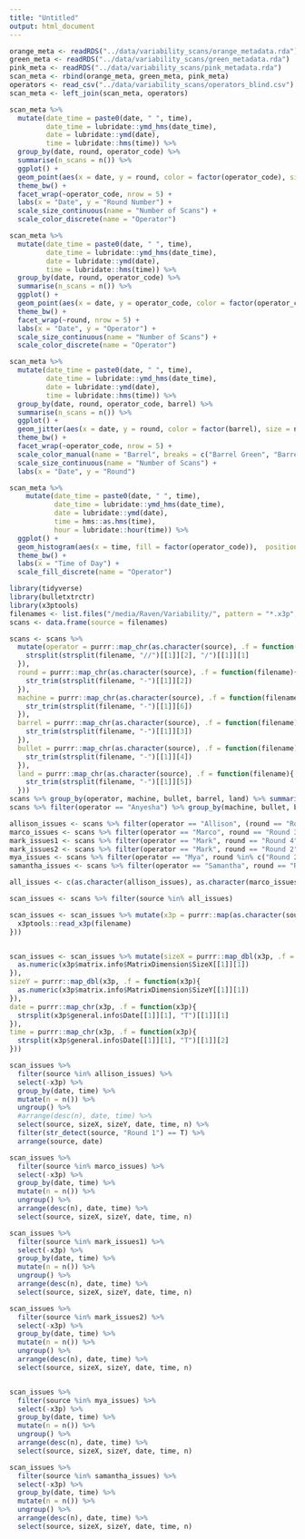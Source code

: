 ```yaml
---
title: "Untitled"
output: html_document
---
```


```r
orange_meta <- readRDS("../data/variability_scans/orange_metadata.rda")
green_meta <- readRDS("../data/variability_scans/green_metadata.rda")
pink_meta <- readRDS("../data/variability_scans/pink_metadata.rda")
scan_meta <- rbind(orange_meta, green_meta, pink_meta)
operators <- read_csv("../data/variability_scans/operators_blind.csv")
scan_meta <- left_join(scan_meta, operators)

scan_meta %>%
  mutate(date_time = paste0(date, " ", time),
         date_time = lubridate::ymd_hms(date_time), 
         date = lubridate::ymd(date), 
         time = lubridate::hms(time)) %>%
  group_by(date, round, operator_code) %>%
  summarise(n_scans = n()) %>%
  ggplot() + 
  geom_point(aes(x = date, y = round, color = factor(operator_code), size = n_scans), alpha = 0.7) + 
  theme_bw() + 
  facet_wrap(~operator_code, nrow = 5) + 
  labs(x = "Date", y = "Round Number") + 
  scale_size_continuous(name = "Number of Scans") + 
  scale_color_discrete(name = "Operator")

scan_meta %>%
  mutate(date_time = paste0(date, " ", time),
         date_time = lubridate::ymd_hms(date_time), 
         date = lubridate::ymd(date), 
         time = lubridate::hms(time)) %>%
  group_by(date, round, operator_code) %>%
  summarise(n_scans = n()) %>%
  ggplot() + 
  geom_point(aes(x = date, y = operator_code, color = factor(operator_code), size = n_scans), alpha = 0.7) + 
  theme_bw() + 
  facet_wrap(~round, nrow = 5) + 
  labs(x = "Date", y = "Operator") + 
  scale_size_continuous(name = "Number of Scans") + 
  scale_color_discrete(name = "Operator")
```


```r
scan_meta %>%
  mutate(date_time = paste0(date, " ", time),
         date_time = lubridate::ymd_hms(date_time), 
         date = lubridate::ymd(date), 
         time = lubridate::hms(time)) %>%
  group_by(date, round, operator_code, barrel) %>%
  summarise(n_scans = n()) %>%
  ggplot() + 
  geom_jitter(aes(x = date, y = round, color = factor(barrel), size = n_scans), alpha = 0.7) + 
  theme_bw() + 
  facet_wrap(~operator_code, nrow = 5) + 
  scale_color_manual(name = "Barrel", breaks = c("Barrel Green", "Barrel Orange", "Barrel Pink"), values = c("forestgreen", "darkorange1", "hotpink3")) + 
  scale_size_continuous(name = "Number of Scans") + 
  labs(x = "Date", y = "Round") 
```


```r
scan_meta %>%
    mutate(date_time = paste0(date, " ", time),
           date_time = lubridate::ymd_hms(date_time), 
           date = lubridate::ymd(date), 
           time = hms::as.hms(time), 
           hour = lubridate::hour(time)) %>%
  ggplot() + 
  geom_histogram(aes(x = time, fill = factor(operator_code)),  position = "identity", alpha = 0.6) +
  theme_bw() + 
  labs(x = "Time of Day") + 
  scale_fill_discrete(name = "Operator")
```


```r
library(tidyverse)
library(bulletxtrctr)
library(x3ptools)
filenames <- list.files("/media/Raven/Variability/", pattern = "*.x3p", full.names = T, recursive = T)
scans <- data.frame(source = filenames)

scans <- scans %>%
  mutate(operator = purrr::map_chr(as.character(source), .f = function(filename){
    strsplit(strsplit(filename, "//")[[1]][2], "/")[[1]][1]
  }),
  round = purrr::map_chr(as.character(source), .f = function(filename){
    str_trim(strsplit(filename, "-")[[1]][2])
  }), 
  machine = purrr::map_chr(as.character(source), .f = function(filename){
    str_trim(strsplit(filename, "-")[[1]][6])
  }), 
  barrel = purrr::map_chr(as.character(source), .f = function(filename){
    str_trim(strsplit(filename, "-")[[1]][3])
  }), 
  bullet = purrr::map_chr(as.character(source), .f = function(filename){
    str_trim(strsplit(filename, "-")[[1]][4])
  }), 
  land = purrr::map_chr(as.character(source), .f = function(filename){
    str_trim(strsplit(filename, "-")[[1]][5])
  }))
scans %>% group_by(operator, machine, bullet, barrel, land) %>% summarise(n= n())
scans %>% filter(operator == "Anyesha") %>% group_by(machine, bullet, barrel, land) %>% summarise(n = n())

allison_issues <- scans %>% filter(operator == "Allison", (round == "Round 1" | round == "Round 2")) %>% pull(source)
marco_issues <- scans %>% filter(operator == "Marco", round == "Round 3", barrel == "Barrel Orange", bullet == "Bullet 2", machine == "Sneox2") %>% pull(source)
mark_issues1 <- scans %>% filter(operator == "Mark", round == "Round 4", (barrel == "Barrel Orange" | barrel == "Barrel Pink"), machine == "Sneox1") %>% pull(source)
mark_issues2 <- scans %>% filter(operator == "Mark", round == "Round 2", barrel == "Barrel Blue", machine == "Sneox1") %>% pull(source)
mya_issues <- scans %>% filter(operator == "Mya", round %in% c("Round 2", "Round 3"), barrel != "Barrel Blue") %>% pull(source)
samantha_issues <- scans %>% filter(operator == "Samantha", round == "Round 3", barrel == "Barrel Orange", bullet == "Bullet 3", machine == "Sneox2") %>% pull(source)

all_issues <- c(as.character(allison_issues), as.character(marco_issues), as.character(mark_issues1), as.character(mark_issues2), as.character(mya_issues), as.character(samantha_issues))

scan_issues <- scans %>% filter(source %in% all_issues)

scan_issues <- scan_issues %>% mutate(x3p = purrr::map(as.character(source), .f = function(filename){
  x3ptools::read_x3p(filename)
}))


scan_issues <- scan_issues %>% mutate(sizeX = purrr::map_dbl(x3p, .f = function(x3p){
  as.numeric(x3p$matrix.info$MatrixDimension$SizeX[[1]][1])
}), 
sizeY = purrr::map_dbl(x3p, .f = function(x3p){
  as.numeric(x3p$matrix.info$MatrixDimension$SizeY[[1]][1])
}), 
date = purrr::map_chr(x3p, .f = function(x3p){
  strsplit(x3p$general.info$Date[[1]][1], "T")[[1]][1]
}),
time = purrr::map_chr(x3p, .f = function(x3p){
  strsplit(x3p$general.info$Date[[1]][1], "T")[[1]][2]
}))

scan_issues %>% 
  filter(source %in% allison_issues) %>% 
  select(-x3p) %>% 
  group_by(date, time) %>%
  mutate(n = n()) %>%
  ungroup() %>%
  #arrange(desc(n), date, time) %>%
  select(source, sizeX, sizeY, date, time, n) %>%
  filter(str_detect(source, "Round 1") == T) %>%
  arrange(source, date)

scan_issues %>% 
  filter(source %in% marco_issues) %>% 
  select(-x3p) %>% 
  group_by(date, time) %>%
  mutate(n = n()) %>%
  ungroup() %>%
  arrange(desc(n), date, time) %>%
  select(source, sizeX, sizeY, date, time, n) 

scan_issues %>% 
  filter(source %in% mark_issues1) %>%
  select(-x3p) %>%
  group_by(date, time) %>% 
  mutate(n = n()) %>%
  ungroup() %>%
  arrange(desc(n), date, time) %>%
  select(source, sizeX, sizeY, date, time, n)

scan_issues %>% 
  filter(source %in% mark_issues2) %>%
  select(-x3p) %>%
  group_by(date, time) %>% 
  mutate(n = n()) %>%
  ungroup() %>%
  arrange(desc(n), date, time) %>%
  select(source, sizeX, sizeY, date, time, n)


scan_issues %>% 
  filter(source %in% mya_issues) %>%
  select(-x3p) %>%
  group_by(date, time) %>% 
  mutate(n = n()) %>%
  ungroup() %>%
  arrange(desc(n), date, time) %>%
  select(source, sizeX, sizeY, date, time, n)

scan_issues %>% 
  filter(source %in% samantha_issues) %>%
  select(-x3p) %>%
  group_by(date, time) %>% 
  mutate(n = n()) %>%
  ungroup() %>%
  arrange(desc(n), date, time) %>%
  select(source, sizeX, sizeY, date, time, n)

```